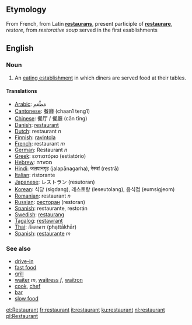 ==Etymology==
From French, from Latin '''[[restaurans]]''', present participle of '''[[restaurare]]''', ''restore'', from ''restorative soup'' served in the first esablishments

==English==
=== Noun ===

#An [[eating establishment]] in which diners are served food at their tables.

==== Translations ====
*[[Arabic]]: مَطْعَم
*[[Cantonese]]: 餐廳 (chaan1 teng1)
*[[Chinese]]: 餐厅 / 餐廳 (cān tīng)
*[[Danish]]: [[restaurant]]
*[[Dutch]]: restaurant ''n''
*[[Finnish]]: [[ravintola]]
*[[French]]: restaurant ''m''
*[[German]]: Restaurant ''n''
*[[Greek]]: εστιατόριο (estiatório)
*[[Hebrew]]: מסעדה
*[[Hindi]]: जलपानगृह (jalapānagarha), रेस्त्रां (restrā)
*[[Italian]]: ristorante
*[[Japanese]]: レストラン (resutoran)
*[[Korean]]: 식당 (sigdang), 레스토랑 (leseutolang), 음식점 (eumsigjeom)
*[[Romanian]]: restaurant ''n''
*[[Russian]]: [[ресторан]] (restoran)
*[[Spanish]]: restaurante, restorán
*[[Swedish]]: [[restaurang]]
*[[Tagalog]]: [[restawrant]]
*[[Thai]]: ภัตตาคาร (p̣hạttākhār)
*[[Spanish]]: [[restaurante]] ''m''

===See also===
*[[drive-in]]
*[[fast food]]
*[[grill]]
*[[waiter]] ''m'',  [[waitress]] ''f'', [[waitron]]
*[[cook]], [[chef]]
*[[bar]]
*[[slow food]]

[[et:Restaurant]]
[[fr:restaurant]]
[[it:restaurant]]
[[ku:restaurant]]
[[nl:restaurant]]
[[pl:Restaurant]]